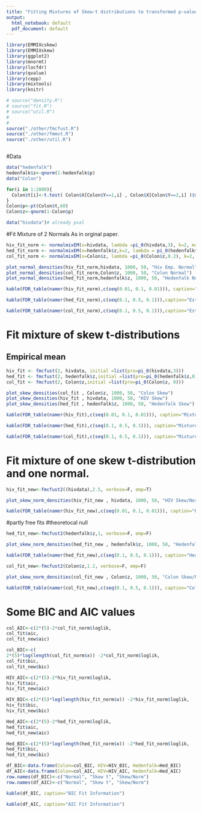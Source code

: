 ```yaml
---
title: "Fitting Mixtures of Skew-t distributions to transformed p-values"
output:
  html_notebook: default
  pdf_document: default
---
```


```r
library(EMMIXcskew)
library(EMMIXskew)
library(ggplot2)
library(mnormt)
library(locfdr)
library(qvalue)
library(cepp)
library(mixtools)
library(knitr)
```

```r
# source("density.R")
# source("fit.R")
# source("util.R") 
# 
# 
source("./other/fmcfust.R")
source("./other/fmmst.R")
source("./other/util.R")



```
#Data

```r
data("hedenfalk")
hedenfalk$z<-qnorm(1-hedenfalk$p)
data("Colon")

for(i in 1:2000){
  Colon$t[i]<-t.test( Colon$X[Colon$Y==1,i] , Colon$X[Colon$Y==2,i] )$statistic
}
Colon$p<-pt(Colon$t,60)
Colon$z<-qnorm(1-Colon$p)

data("hivdata")# already pval
```


#Fit Mixture of 2 Normals
As in orginal paper.

```r
hiv_fit_norm <- normalmixEM(x=hivdata, lambda =pi_0(hivdata,3), k=2, maxrestarts=100)
hed_fit_norm <- normalmixEM(x=hedenfalk$z,k=2, lambda = pi_0(hedenfalk$z,0.2), mean.constr = c(0, NA), sd.constr=c(1, NA), maxrestarts=100) 
col_fit_norm <- normalmixEM(x=Colon$z, lambda =pi_0(Colon$z,0.2), k=2, mean.constr = c(0, NA), sd.constr=c(1, NA), maxrestarts=100)
```

```r
plot_normal_densities(hiv_fit_norm,hivdata, 1000, 50, "Hiv Emp. Normal")
plot_normal_densities(col_fit_norm,Colon$z, 1000, 50, "Colon Normal")
plot_normal_densities(hed_fit_norm,hedenfalk$z, 1000, 50, "Hedenfalk Normal")
```
```r
kable(FDR_table(namer(hiv_fit_norm),c(seq(0.01, 0.1, 0.01))), caption="Estimated FDR and other Error rates for HIV")
```
```r
kable(FDR_table(namer(hed_fit_norm),c(seq(0.1, 0.5, 0.1))),caption="Estimated FDR and other Error rates for Hedenfalk")
```
```r
kable(FDR_table(namer(col_fit_norm),c(seq(0.1, 0.5, 0.1))),caption="Estimated FDR and other Error rates for Colon Cancer")
```

# Fit mixture of skew t-distributions

## Empirical mean
```r
hiv_fit <- fmcfust(2, hivdata, initial =list(pro=pi_0(hivdata,3)))
hed_fit <- fmcfust(2, hedenfalk$z,initial =list(pro=pi_0(hedenfalk$z,0)))
col_fit <- fmcfust(2, Colon$z,initial =list(pro=pi_0(Colon$z, 0)))
```

```r
plot_skew_densities(col_fit , Colon$z, 1000, 50, "Colon Skew")
plot_skew_densities(hiv_fit , hivdata, 1000, 50, "HIV Skew")
plot_skew_densities(hed_fit , hedenfalk$z, 1000, 50, "Hedenfalk Skew")
```

```r
kable(FDR_table(namer(hiv_fit),c(seq(0.01, 0.1, 0.01))), caption="Mixture of skew t - HIV")
```

```r
kable(FDR_table(namer(hed_fit),c(seq(0.1, 0.5, 0.1))), caption="Mixture of skew t - Hedenfalk")
```

```r
kable(FDR_table(namer(col_fit),c(seq(0.1, 0.5, 0.1))), caption="Mixture of skew t - Colon Cancer")
```

# Fit mixture of one skew t-distribution and one normal.
```r
hiv_fit_new<-fmcfust2((hivdata),2.5, verbose=F, emp=T)
```

```r
plot_skew_norm_densities(hiv_fit_new , hivdata, 1000, 50, "HIV Skew/Norm")
```

```r
kable(FDR_table(namer(hiv_fit_new),c(seq(0.01, 0.1, 0.01))), caption="HIV Skew/Norm")
```

#partly free fits
#theoretocal null
```r
hed_fit_new<-fmcfust2(hedenfalk$z,1, verbose=F, emp=F)
```

```r
plot_skew_norm_densities(hed_fit_new , hedenfalk$z, 1000, 50, "Hedenfalk Skew/Norm")
```

```r
kable(FDR_table(namer(hed_fit_new),c(seq(0.1, 0.5, 0.1))), caption="Hedenfalk Skew/Norm")
```

```r
col_fit_new<-fmcfust2(Colon$z,1.2, verbose=F, emp=F)
```

```r
plot_skew_norm_densities(col_fit_new , Colon$z, 1000, 50, "Colon Skew/Norm")
```

```r
kable(FDR_table(namer(col_fit_new),c(seq(0.1, 0.5, 0.1))), caption="Colon Skew/Norm")
```

# Some BIC and AIC values

```r
col_AIC<-c(2*(5)-2*col_fit_norm$loglik,
col_fit$aic,
col_fit_new$aic)

col_BIC<-c(
2*(5)*log(length(col_fit_norm$x)) -2*col_fit_norm$loglik,
col_fit$bic,
col_fit_new$bic)

HIV_AIC<-c(2*(5)-2*hiv_fit_norm$loglik,
hiv_fit$aic,
hiv_fit_new$aic)

HIV_BIC<-c(2*(5)*log(length(hiv_fit_norm$x)) -2*hiv_fit_norm$loglik,
hiv_fit$bic,
hiv_fit_new$bic)

Hed_AIC<-c(2*(5)-2*hed_fit_norm$loglik,
hed_fit$aic,
hed_fit_new$aic)

Hed_BIC<-c(2*(5)*log(length(hed_fit_norm$x)) -2*hed_fit_norm$loglik,
hed_fit$bic,
hed_fit_new$bic)

df_BIC<-data.frame(Colon=col_BIC, HIV=HIV_BIC, Hedenfalk=Hed_BIC)
df_AIC<-data.frame(Colon=col_AIC, HIV=HIV_AIC, Hedenfalk=Hed_AIC)
row.names(df_BIC)<-c("Normal", "Skew t", "Skew/Norm")
row.names(df_AIC)<-c("Normal", "Skew t", "Skew/Norm")

```

```r
kable(df_BIC, caption="BIC Fit Information")
```

```r
kable(df_AIC, caption="AIC Fit Information")
```


